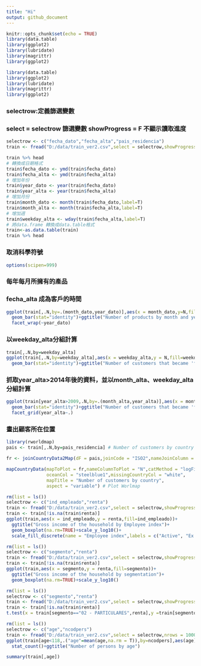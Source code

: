 ```yaml
---
title: "Hi"
output: github_document
---
```


```r
knitr::opts_chunk$set(echo = TRUE)
library(data.table)
library(ggplot2)
library(lubridate)
library(magrittr)
library(ggplot2)
```

```r
library(data.table)
library(ggplot2)
library(lubridate)
library(magrittr)
library(ggplot2)
```


### selectrow:定義篩選變數
### select = selectrow 篩選變數 showProgress = F 不顯示讀取進度
```r
selectrow <- c("fecha_dato","fecha_alta","pais_residencia") 
train <- fread("D:/data/train_ver2.csv",select = selectrow,showProgress =F) 
```

```r
train %>% head
# 轉換成日期格式
train$fecha_dato <- ymd(train$fecha_dato) 
train$fecha_alta <- ymd(train$fecha_alta)
# 增加年份
train$year_dato <- year(train$fecha_dato) 
train$year_alta <- year(train$fecha_alta)
# 增加月份
train$month_dato <- month(train$fecha_dato,label=T) 
train$month_alta <- month(train$fecha_alta,label=T)
# 增加週
train$weekday_alta <- wday(train$fecha_alta,label=T)
# 將data.frame 轉換成data.table格式
train<-as.data.table(train)
train %>% head
```

### 取消科學符號
```r
options(scipen=999)
```

### 每年每月所擁有的產品
### fecha_alta 成為客戶的時間
```r
ggplot(train[,.N,by=.(month_dato,year_dato)],aes(x = month_dato,y=N,fill=month_dato))+
  geom_bar(stat="identity")+ggtitle("Number of products by month and year")+
  facet_wrap(~year_dato)

```

### 以weekday_alta分組計算
```r
train[,.N,by=weekday_alta]
ggplot(train[,.N,by=weekday_alta],aes(x = weekday_alta,y = N,fill=weekday_alta))+
  geom_bar(stat="identity")+ggtitle("Number of customers that became 'first holder' by day of week")
```

### 抓取year_alta>2014年後的資料，並以month_alta、weekday_alta分組計算
```r
ggplot(train[year_alta>2009,.N,by=.(month_alta,year_alta)],aes(x = month_alta,y=N,fill=month_alta))+
  geom_bar(stat="identity")+ggtitle("Number of customers that became 'first holder' by month and year")+
  facet_grid(year_alta~.)

```

### 畫出顧客所在位置
```r
library(rworldmap)
pais <- train[,.N,by=pais_residencia] # Number of customers by country

fr <- joinCountryData2Map(dF = pais,joinCode = "ISO2",nameJoinColumn = "pais_residencia",verbose=F) # Prepare data to plot

mapCountryData(mapToPlot = fr,nameColumnToPlot = "N",catMethod = "logFixedWidth",
               oceanCol = "steelblue1",missingCountryCol = "white",
               mapTitle = "Number of customers by country",
               aspect = "variable") # Plot Worlmap
```

```r
rm(list = ls())
selectrow <- c("ind_empleado","renta")
train <- fread("D:/data/train_ver2.csv",select = selectrow,showProgress = F)
train <- train[!is.na(train$renta)]
ggplot(train,aes(x = ind_empleado,y = renta,fill=ind_empleado))+
  ggtitle("Gross income of the household by Employee index")+
  geom_boxplot(na.rm=TRUE)+scale_y_log10()+
  scale_fill_discrete(name = "Employee index",labels = c("Active", "Ex employed","filial","Not employee","Pasive"))

```

```r
rm(list = ls())
selectrow <- c("segmento","renta")
train <- fread("D:/data/train_ver2.csv",select = selectrow,showProgress = F)
train <- train[!is.na(train$renta)]
ggplot(train,aes(x = segmento,y = renta,fill=segmento))+
  ggtitle("Gross income of the household by segmentation")+
  geom_boxplot(na.rm=TRUE)+scale_y_log10()

```

```r
rm(list = ls())
selectrow <- c("segmento","renta")
train <- fread("D:/data/train_ver2.csv",select = selectrow,showProgress = F)
train <- train[!is.na(train$renta)]
t.test(x = train[segmento=="02 - PARTICULARES",renta],y =train[segmento=="03 - UNIVERSITARIO",renta],alternative = "greater")

```

```r
rm(list = ls())
selectrow <- c("age","ncodpers")
train <- fread("D:/data/train_ver2.csv",select = selectrow,nrows = 1000000,showProgress = F)
ggplot(train[age<118,.("age"=mean(age,na.rm = T)),by=ncodpers],aes(age))+
  stat_count()+ggtitle("Number of persons by age") 

summary(train[,age])


```


